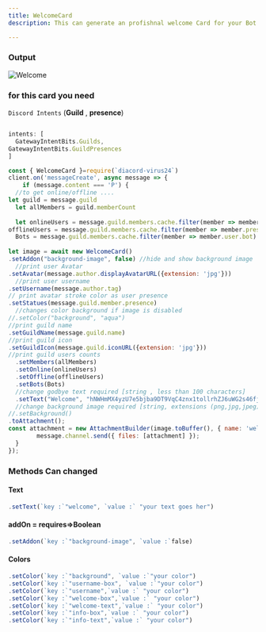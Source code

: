 ```yaml
---
title: WelcomeCard
description: This can generate an profishnal welcome Card for your Bot 

---
```



### Output
![Welcome](https://media.discordapp.net/attachments/830729769397125140/1025164221190766652/welcome.png)


### for this card you need 
`Discord Intents` (__Guild__ , __presence__)
```js

intents: [
  GatewayIntentBits.Guilds,
GatewayIntentBits.GuildPresences
]
  ```

```js
const { WelcomeCard }=require(`diacord-virus24`)
client.on('messageCreate', async message => {
	if (message.content === 'P') {
  //to get online/offline ....
let guild = message.guild
  let allMembers = guild.memberCount
 
  let onlineUsers = message.guild.members.cache.filter(member => member.presence === "online").size,
offlineUsers = message.guild.members.cache.filter(member => member.presence  ===  "offline").size,
  Bots = message.guild.members.cache.filter(member => member.user.bot).size
      
let image = await new WelcomeCard()
.setAddon("background-image", false) //hide and show background image 
  //print user Avatar 
.setAvatar(message.author.displayAvatarURL({extension: 'jpg'})) 
  //print user username
.setUsername(message.author.tag)
// print avatar stroke color as user presence
.setStatues(message.guild.member.presence) 
  //changes color background if image is disabled
//.setColor("background", "aqua")
//print guild name
.setGuildName(message.guild.name)
//print guild icon
.setGuildIcon(message.guild.iconURL({extension: 'jpg'}))
//print guild users counts
  .setMembers(allMembers)
  .setOnline(onlineUsers)
  .setOffline(offlineUsers)
  .setBots(Bots)
  //change godbye text required [string , less than 100 characters]
  .setText("Welcome", "hNWHmMX4yzU7e5bjba9DT9VqC4znx1tollrhZJ6uWG2s46fjAPiPUh \n dzCEl9S9KJCnqr8UeWKEOquMJppnEspq7bGYgSq4rtrdPLgsgsggsgshsgs") 
  //change background image required [string, extensions (png,jpg,jpeg)]
//.setBackground()
.toAttachment();
const attachment = new AttachmentBuilder(image.toBuffer(), { name: 'welcome.png' });
		message.channel.send({ files: [attachment] });
  }
});
```
### Methods Can changed 
  #### Text 
  
  ```js
  .setText(`key :`"welcome", `value :` "your text goes her")
  ```
  #### addOn = requires=>Boolean
```js
.setAddon(`key :`"background-image", `value :`false)
```
 #### Colors 
 
```js
.setColor(`key :`"background", `value :`"your color")
.setColor(`key :`"username-box", `value :`"your color")
.setColor(`key :`"username",`value :` "your color")
.setColor(`key :`"welcome-box",`value :` "your color")
.setColor(`key :`"welcome-text",`value :` "your color")
.setColor(`key :`"info-box",`value :` "your color")
.setColor(`key :`"info-text",`value :` "your color")

```